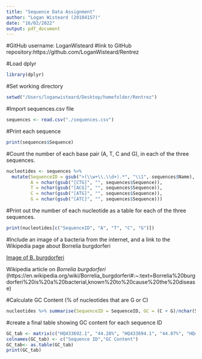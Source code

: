 ```yaml
---
title: "Sequence Data Assignment"
author: "Logan Wisteard (20104157)"
date: "16/02/2022"
output: pdf_document
---
```

#GitHub username: LoganWisteard
#link to GitHub repository:https://github.com/LoganWisteard/Rentrez

#Load dplyr
```r
library(dplyr)
```

#Set working directory
```r
setwd("/Users/loganwisteard/Desktop/homefolder/Rentrez")
```

#Import sequences.csv file 
```r
sequences <- read.csv("./sequences.csv")
```

#Print each sequence
```r
print(sequences$Sequence)
```

#Count the number of each base pair (A, T, C and G), in each of the three sequences.
```r
nucleotides <- sequences %>% 
  mutate(SequenceID = gsub(">(\\w+\\.\\d+).*", "\\1", sequences$Name),
         A = nchar(gsub("[CTG]", "", sequences$Sequence)),
         T = nchar(gsub("[ACG]", "", sequences$Sequence)),
         C = nchar(gsub("[ATG]", "", sequences$Sequence)),
         G = nchar(gsub("[ATC]", "", sequences$Sequence)))
```

#Print out the number of each nucleotide as a table for each of the three sequences.

```r
print(nucleotides[c("SequenceID", "A", "T", "C", "G")])
```

#Include an image of a bacteria from the internet, and a link to the Wikipedia page about Borrelia burgdorferi

[Image of B. burgdorferi](https://upload.wikimedia.org/wikipedia/commons/thumb/f/f3/Borrelia_burgdorferi_%28CDC-PHIL_-6631%29_lores.jpg/330px-Borrelia_burgdorferi_%28CDC-PHIL_-6631%29_lores.jpg)  

Wikipedia article on *Borrelia burgdorferi* (https://en.wikipedia.org/wiki/Borrelia_burgdorferi#:~:text=Borrelia%20burgdorferi%20is%20a%20bacterial,known%20to%20cause%20the%20disease) 


#Calculate GC Content (% of nucleotides that are G or C) 
```r
nucleotides %>% summarise(SequenceID = SequenceID, GC = (C + G)/nchar(Sequence))
```

#create a final table showing GC content for each sequence ID
```r
GC_tab <- matrix(c("HQ433692.1", "44.28%", "HQ433694.1", "44.07%", "HQ433691.1", "44.07%"),ncol=2,byrow=TRUE)
colnames(GC_tab) <- c("Sequence ID","GC Content")
GC_tab<- as.table(GC_tab)
print(GC_tab)
```



